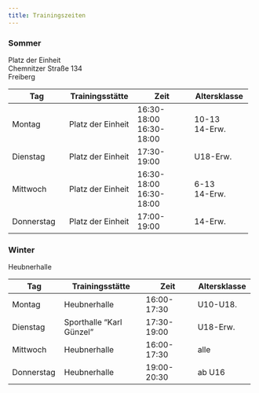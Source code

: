 ```yaml
---
title: Trainingszeiten
---
```


### Sommer

Platz der Einheit\
Chemnitzer Straße 134\
Freiberg

+----------------+-------------------+----------------+----------------+
| Tag            | Trainingsstätte   | Zeit           | Altersklasse   |
+================+===================+================+================+
| Montag         | Platz der Einheit | 16:30-18:00\   | 10-13\         |
|                |                   | 16:30-18:00    | 14-Erw.        |
+----------------+-------------------+----------------+----------------+
| Dienstag       | Platz der Einheit | 17:30-19:00    | U18-Erw.       |
+----------------+-------------------+----------------+----------------+
| Mittwoch       | Platz der Einheit | 16:30-18:00\   | 6-13\          |
|                |                   | 16:30-18:00    | 14-Erw.        |
+----------------+-------------------+----------------+----------------+
| Donnerstag     | Platz der Einheit | 17:00-19:00    | 14-Erw.        |
+----------------+-------------------+----------------+----------------+

### Winter

Heubnerhalle

+----------------+--------------------------+----------------+----------------+
| Tag            | Trainingsstätte          | Zeit           | Altersklasse   |
+================+==========================+================+================+
| Montag         | Heubnerhalle             | 16:00-17:30    | U10-U18.       |
+----------------+--------------------------+----------------+----------------+
| Dienstag       | Sporthalle "Karl Günzel" | 17:30-19:00    | U18-Erw.       |
+----------------+--------------------------+----------------+----------------+
| Mittwoch       | Heubnerhalle             | 16:00-17:30    | alle           |
+----------------+--------------------------+----------------+----------------+
| Donnerstag     | Heubnerhalle             | 19:00-20:30    | ab U16         |
+----------------+--------------------------+----------------+----------------+
